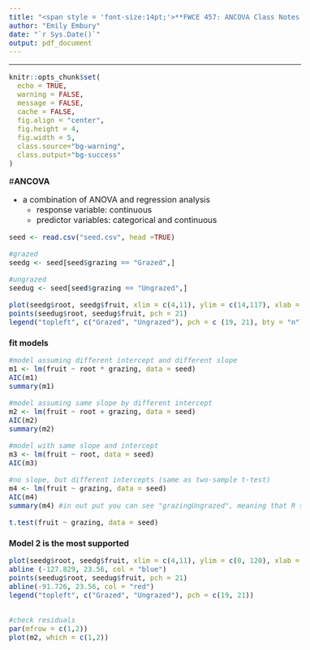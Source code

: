 ```yaml
---
title: "<span style = 'font-size:14pt;'>**FWCE 457: ANCOVA Class Notes </span>**"
author: "Emily Embury"
date: "`r Sys.Date()`"
output: pdf_document
---
```

<style type="text/css">
/* Whole document: */
body{
  font-size: 12pt;
}
/* Headers */
h1{
  font-size: 12pt;
}
</style>

---

```r
knitr::opts_chunk$set(
  echo = TRUE,              
  warning = FALSE,       
  message = FALSE,  
  cache = FALSE,        
  fig.align = "center", 
  fig.height = 4,
  fig.width = 5,
  class.source="bg-warning",
  class.output="bg-success"
)

```

#**ANCOVA**

- a combination of ANOVA and regression analysis
  - response variable: continuous
  - predictor variables: categorical and continuous
  
```r
seed <- read.csv("seed.csv", head =TRUE)

#grazed
seedg <- seed[seed$grazing == "Grazed",]

#ungrazed 
seedug <- seed[seed$grazing == "Ungrazed",]

plot(seedg$root, seedg$fruit, xlim = c(4,11), ylim = c(14,117), xlab = "Root", ylab = "Fruit", pch =19)
points(seedug$root, seedug$fruit, pch = 21)
legend("topleft", c("Grazed", "Ungrazed"), pch = c (19, 21), bty = "n")

```


# **fit models**

```r

#model assuming different intercept and different slope
m1 <- lm(fruit ~ root * grazing, data = seed)
AIC(m1)
summary(m1)

#model assuming same slope by different intercept
m2 <- lm(fruit ~ root + grazing, data = seed)
AIC(m2)
summary(m2)

#model with same slope and intercept
m3 <- lm(fruit ~ root, data = seed)
AIC(m3)

#no slope, but different intercepts (same as two-sample t-test)
m4 <- lm(fruit ~ grazing, data = seed)
AIC(m4)
summary(m4) #in out put you can see "grazingUngrazed", meaning that R set Grazed as the reference category

t.test(fruit ~ grazing, data = seed)
```

# **Model 2 is the most supported**

```r
plot(seedg$root, seedg$fruit, xlim = c(4,11), ylim = c(0, 120), xlab = "Root", ylab = "Fruit", pch = 19)
abline (-127.829, 23.56, col = "blue")
points(seedug$root, seedug$fruit, pch = 21)
abline(-91.726, 23.56, col = "red")
legend("topleft", c("Grazed", "Ungrazed"), pch = c(19, 21))


#check residuals
par(mfrow = c(1,2))
plot(m2, which = c(1,2))

```


